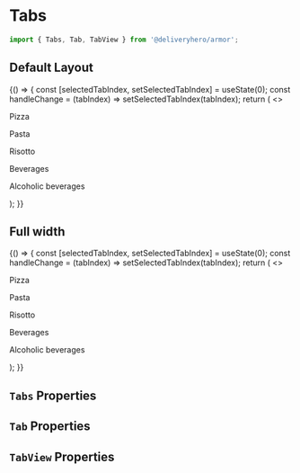

<Meta title="Components/Tabs" component={Tabs} />

# Tabs

```js
import { Tabs, Tab, TabView } from '@deliveryhero/armor';
```

## Default Layout

<Preview>
    <Story name="DefaultLayout" height="240px">
        {() => {
 const [selectedTabIndex, setSelectedTabIndex] = useState(0);
 const handleChange = (tabIndex) => setSelectedTabIndex(tabIndex);
 return (
     <>
         <Box
             padding={3}
             style={{
                 backgroundColor: '#F4F4F8',
                 height: '500px',
                 width: '600px',
             }}
         >
             <Tabs onSwitch={handleChange}>
                 <Tab label="Pizza" value={1} />
                 <Tab label="Pasta" value={2} />
                 <Tab label="Risotto" value={3} />
                 <Tab label="Beverages" value={4} />
                 <Tab label="Alcoholic beverages" disabled value={4} />
             </Tabs>
             <TabView value={0} selectedValue={selectedTabIndex}>
                 <p>Pizza</p>
             </TabView>
             <TabView value={1} selectedValue={selectedTabIndex}>
                 <p>Pasta</p>
             </TabView>
             <TabView value={2} selectedValue={selectedTabIndex}>
                 <p>Risotto</p>
             </TabView>
             <TabView value={3} selectedValue={selectedTabIndex}>
                 <p>Beverages</p>
             </TabView>
             <TabView value={4} selectedValue={selectedTabIndex}>
                 <p>Alcoholic beverages</p>
             </TabView>
         </Box>
     </>
 );
}}
    </Story>
</Preview>

## Full width

<Preview>
    <Story name="FullWidth" height="240px">
        {() => {
 const [selectedTabIndex, setSelectedTabIndex] = useState(0);
 const handleChange = (tabIndex) => setSelectedTabIndex(tabIndex);
 return (
     <>
         <GroupHelper gap={2}>
             <Box
                 padding={3}
                 style={{
                     height: '250px',
                     backgroundColor: '#F4F4F8',
                 }}
             >
                 <Tabs fullWidth onSwitch={handleChange}>
                     <Tab label="Pizza" value={1} />
                     <Tab label="Pasta" value={2} />
                 </Tabs>
                 <TabView value={0} selectedValue={selectedTabIndex}>
                     <p>Pizza</p>
                 </TabView>
                 <TabView value={1} selectedValue={selectedTabIndex}>
                     <p>Pasta</p>
                 </TabView>
                 <TabView value={2} selectedValue={selectedTabIndex}>
                     <p>Risotto</p>
                 </TabView>
                 <TabView value={3} selectedValue={selectedTabIndex}>
                     <p>Beverages</p>
                 </TabView>
                 <TabView value={4} selectedValue={selectedTabIndex}>
                     <p>Alcoholic beverages</p>
                 </TabView>
             </Box>
         </GroupHelper>
     </>
 );
}}
    </Story>
</Preview>

## `Tabs` Properties

<Props of={Tabs} />

## `Tab` Properties

<Props of={Tab} />

## `TabView` Properties

<Props of={TabView} />
